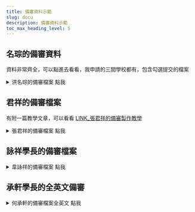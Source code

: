 ---
title: 備審資料示範
slug: docu
description: 備審資料示範
toc_max_heading_level: 5
---

## 名琮的備審資料

資料非常齊全，可以點進去看看，我申請的三間學校都有，包含勾選提交的檔案

<details>
  <summary>洪名琮的備審檔案 點我</summary>
  資料非常齊全，可以點進去看看，我申請的三間學校都有，包含勾選提交的歷程檔案
  <div>
    <div>
      <p>
        <a href="https://drive.google.com/drive/folders/1cnre4JeC6HcrnEakJeUjdfBD1hcO5tva?usp=sharing">
          <b>點我查看我的二階備審檔案</b>
        </a>
      </p>
    </div>
    <details>
      <summary>
        <Highlight color="purple">特點</Highlight>
      </summary>
      <div>
        <b>用word和PDF工具做的，不會讓人高攀不起</b>
      </div>
    </details>
    <details>
      <summary>
        <Highlight color="purple">缺點</Highlight>
      </summary>
      <div>
        <b>
          <span style={{ color: 'red' }}>
            我經歷比較不豐富...能寫的東西比較少，設計感也比較簡陋
          </span>
        </b>
      </div>
    </details>
  </div>
</details>

## 君祥的備審檔案

有附一篇教學文章，可以看看 [LINK\_張君祥的備審製作教學](https://jcshawn.com/university-application-documents/)

<details>
  <summary>張君祥的備審檔案 點我</summary>
  <div>
    <div>
      <b>
        <p>
          <a
            target="\_blank"
            href={require('./政大資科學習歷程自述lucker公開版.pdf').default}
          >
            點我下載張君祥的政大資科備審
          </a>
        </p>
      </b>
    </div>
    <details>
      <summary>
        <highlight color="#25c2a0">特點</highlight>
      </summary>
      <div>
        <span style={{ color: 'red' }}>
          <b>內容足夠，108年課綱第一屆畢業生</b>{' '}
        </span>{' '}
        <br />
        並且他用了非常多事實舉例證明他的個性特點以及能力
        <br />
        排版好看，但不容易，不是用一般的排版軟體
        <p> </p>
        <h4>
          <p>
            <a href="https://jcshawn.com/university-application-documents/">
              LINK_張君祥的備審製作教學
            </a>
          </p>
        </h4>
      </div>
    </details>
    <details>
      <summary>
        <highlight color="#25c2a0">缺點</highlight>
      </summary>
      <div>
        <span style={{ color: 'red' }}>
          <b>最好第一頁就用表格呈現他的具體事績</b>{' '}
        </span>{' '}
        <br />
        並且內容可以再更精簡一些
      </div>
    </details>
  </div>
</details>

## 詠祥學長的備審檔案

<details>
  <summary>⾱詠祥的備審檔案 點我</summary>
  <div>
    <div>
      <b>
        <p>
          <a target="\_blank" href={require('./nctu.pdf').default}>
            點我下載⾱詠祥的政大資科備審
          </a>
        </p>
      </b>
    </div>
    <details>
      <summary>
        <highlight color="#25c2a0">特點</highlight>
      </summary>
      <div>
        <span style={{ color: 'red' }}>
          <b>內容超多，舊課綱畢業生</b>{' '}
        </span>{' '}
        <br />
        並且他用了非常多事實舉例證明他的個性特點以及能力
        <br />
        具有設計感，但不容易達成，若對於相關工具不熟悉的話。
        <p> </p>
        <h4>
          <a href="https://blog.sean.taipei/2019/08/nctu">
            LINK_他的備審過程記錄
          </a>
        </h4>
      </div>
    </details>
    <details>
      <summary>
        <highlight color="#25c2a0">幾乎沒有缺點</highlight>
      </summary>
      <div>
        <span style={{ color: 'red' }}>
          <b>內容有點太多</b>{' '}
        </span>{' '}
        <br />
        可以再更精簡一些，但真的是一般人難以企及的高度和豐富經歷。
      </div>
    </details>
  </div>
</details>

## 承軒學長的全英文備審

<details>
  <summary>何承軒的備審檔案全英文 點我</summary>
  <div>
    <div>
      <b>
        <p>
          <a
            target="\_blank"
            href={require('./Appdoc-blur-downscaled.pdf').default}
          >
            點我下載何承軒的北科大資科備審
          </a>
        </p>
      </b>
    </div>
    <details>
      <summary>
        <highlight color="#25c2a0">特點</highlight>
      </summary>
      <div>
        <span style={{ color: 'red' }}>
          <b>內容超多，全英文，舊課綱畢業生</b>{' '}
        </span>{' '}
        <br />
        並且他用了非常多事實舉例證明他的個性特點以及能力，有序地整理，第一頁直接開門見山放上自己的經歷
        <br />
        他已經超越一般高中工科學生的等級了😂他是斜槓青年
        <br />
        排版好看，是用Angular這個網頁框架來撰寫，難度超高 (直接寫網頁了)
        <p> </p>
      </div>
    </details>
    <details>
      <summary>
        <highlight color="#25c2a0">幾乎沒有缺點</highlight>
      </summary>
      <div>
        <span style={{ color: 'red' }}>
          <b>內容真的太多了</b>{' '}
        </span>{' '}
        <br />
        只是一般能很難在高中就達到他的成就。
        <br />
        因為大家還不太清楚自己要甚麼。
      </div>
    </details>
  </div>
</details>
